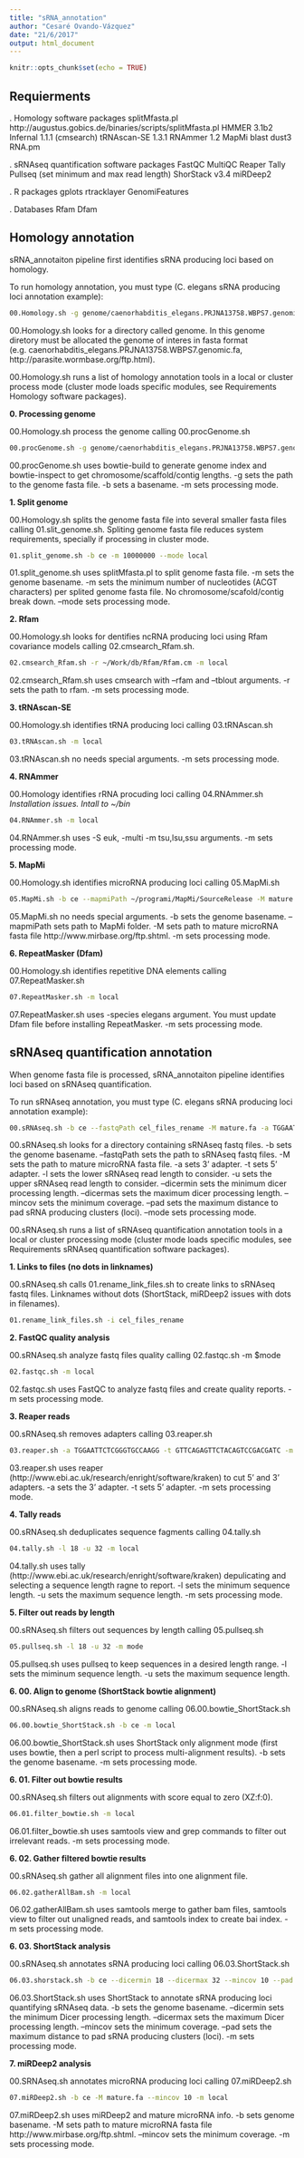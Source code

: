 ```yaml
---
title: "sRNA_annotation"
author: "Cesaré Ovando-Vázquez"
date: "21/6/2017"
output: html_document
---
```


```r
knitr::opts_chunk$set(echo = TRUE)
```

## Requierments

. Homology software packages
splitMfasta.pl http://augustus.gobics.de/binaries/scripts/splitMfasta.pl
HMMER 3.1b2
Infernal 1.1.1 (cmsearch)
tRNAscan-SE 1.3.1
RNAmmer 1.2 
MapMi
blast
dust3
RNA.pm

. sRNAseq quantification software packages
FastQC
MultiQC
Reaper
Tally
Pullseq (set minimum and max read length)
ShorStack v3.4
miRDeep2

. R packages
gplots
rtracklayer
GenomiFeatures

. Databases
Rfam
Dfam



## Homology annotation

sRNA_annotaiton pipeline first identifies sRNA producing loci based on homology.

To run homology annotation, you must type (C. elegans sRNA producing loci annotation example):

```bash
00.Homology.sh -g genome/caenorhabditis_elegans.PRJNA13758.WBPS7.genomic.fa -b ce -m 10000000 -r ~/Work/db/Rfam/Rfam.cm -M mature.fa --mapmiPath ~/programi/MapMi/SourceRelease --mode local
```

00.Homology.sh looks for a directory called genome. In this genome diretory must be allocated the genome of interes in fasta format (e.g. caenorhabditis_elegans.PRJNA13758.WBPS7.genomic.fa, http://parasite.wormbase.org/ftp.html). 

00.Homology.sh runs a list of homology annotation tools in a local or cluster process mode (cluster mode loads specific modules, see Requirements Homology software packages).

**0. Processing genome**

00.Homology.sh process the genome calling 00.procGenome.sh

```bash
00.procGenome.sh -g genome/caenorhabditis_elegans.PRJNA13758.WBPS7.genomic.fa -b ce -m local
```
00.procGenome.sh uses bowtie-build to generate genome index and bowtie-inspect to get chromosome/scaffold/contig lengths. -g sets the path to the genome fasta file. -b sets a basename. -m sets processing mode.  

**1. Split genome**

00.Homology.sh splits the genome fasta file into several smaller fasta files calling 01.slit_genome.sh. Spliting genome fasta file reduces system requirements, specially if processing in cluster mode.

```bash
01.split_genome.sh -b ce -m 10000000 --mode local
```
01.split_genome.sh uses splitMfasta.pl to split genome fasta file. -m sets the genome basename. -m sets the minimum number of nucleotides (ACGT characters) per splited genome fasta file. No chromosome/scafold/contig break down. --mode sets processing mode.

**2. Rfam**

00.Homology.sh looks for dentifies ncRNA producing loci using Rfam covariance models calling 02.cmsearch_Rfam.sh.

```bash
02.cmsearch_Rfam.sh -r ~/Work/db/Rfam/Rfam.cm -m local
```
02.cmsearch_Rfam.sh uses cmsearch with --rfam and --tblout arguments. -r sets the path to rfam. -m sets processing mode.

**3. tRNAscan-SE**

00.Homology.sh identifies tRNA producing loci calling 03.tRNAscan.sh

```bash
03.tRNAscan.sh -m local
```
03.tRNAscan.sh no needs special arguments. -m sets processing mode.

**4. RNAmmer**

00.Homology identifies rRNA procuding loci calling 04.RNAmmer.sh
*Installation issues. Intall to ~/bin*
```bash
04.RNAmmer.sh -m local
```
04.RNAmmer.sh uses -S euk, -multi -m tsu,lsu,ssu arguments. -m sets processing mode.

**5. MapMi**

00.Homology.sh identifies microRNA producing loci calling 05.MapMi.sh

```bash
05.MapMi.sh -b ce --mapmiPath ~/programi/MapMi/SourceRelease -M mature.fa -m local
```
05.MapMi.sh no needs special arguments. -b sets the genome basename. --mapmiPath sets path to MapMi folder. -M sets path to mature microRNA fasta file http://www.mirbase.org/ftp.shtml. -m sets processing mode.

**6. RepeatMasker (Dfam)**

00.Homology.sh identifies repetitive DNA elements calling 07.RepeatMasker.sh

```bash
07.RepeatMasker.sh -m local
```
07.RepeatMasker.sh uses -species elegans argument. You must update Dfam file before installing RepeatMasker. -m sets processing mode.


## sRNAseq quantification annotation

When genome fasta file is processed, sRNA_annotaiton pipeline identifies loci based on sRNAseq quantification.

To run sRNAseq annotation, you must type (C. elegans sRNA producing loci annotation example):

```bash
00.sRNAseq.sh -b ce --fastqPath cel_files_rename -M mature.fa -a TGGAATTCTCGGGTGCCAAGG -t GTTCAGAGTTCTACAGTCCGACGATC -l 18 -u 32 --dicermin 18 --dicermax 32 --mincov 10 --pad 10 --mode local
```

00.sRNAseq.sh looks for a directory containing sRNAseq fastq files. -b sets the genome basename. --fastqPath sets the path to sRNAseq fastq files. -M sets the path to mature microRNA fasta file. -a sets 3' adapter. -t sets 5' adapter. -l sets the lower sRNAseq read length to consider. -u sets the upper sRNAseq read length to consider. --dicermin sets the minimum dicer processing length. --dicermas sets the maximum dicer processing length. --mincov sets the minimum coverage. --pad sets the maximum distance to pad sRNA producing clusters (loci). --mode sets processing mode.

00.sRNAseq.sh runs a list of sRNAseq quantification annotation tools in a local or cluster processing mode (cluster mode loads specific modules, see Requirements sRNAseq quantification software packages).


**1. Links to files (no dots in linknames)**

00.sRNAseq.sh calls 01.rename_link_files.sh to create links to sRNAseq fastq files. Linknames without dots (ShortStack, miRDeep2 issues with dots in filenames).

```bash
01.rename_link_files.sh -i cel_files_rename
```

**2. FastQC quality analysis**

00.sRNAseq.sh analyze fastq files quality calling 02.fastqc.sh -m $mode

```bash
02.fastqc.sh -m local
```
02.fastqc.sh uses FastQC to analyze fastq files and create quality reports. -m sets processing mode.


**3. Reaper reads**

00.sRNAseq.sh removes adapters calling 03.reaper.sh

```bash
03.reaper.sh -a TGGAATTCTCGGGTGCCAAGG -t GTTCAGAGTTCTACAGTCCGACGATC -m local
```
03.reaper.sh uses reaper (http://www.ebi.ac.uk/research/enright/software/kraken) to cut 5' and 3' adapters. -a sets the 3' adapter. -t sets 5' adapter. -m sets processing mode. 


**4. Tally reads**

00.sRNAseq.sh deduplicates sequence fagments calling 04.tally.sh

```bash
04.tally.sh -l 18 -u 32 -m local
```
04.tally.sh uses tally (http://www.ebi.ac.uk/research/enright/software/kraken) depulicating and selecting a sequence length ragne to report. -l sets the minimum sequence length. -u sets the maximum sequence length. -m sets processing mode.


**5. Filter out reads by length**

00.sRNAseq.sh filters out sequences by length calling 05.pullseq.sh

```bash
05.pullseq.sh -l 18 -u 32 -m mode
```
05.pullseq.sh uses pullseq to keep sequences in a desired length range. -l sets the miminum sequence length. -u sets the maximum sequence length.


**6. 00. Align to genome (ShortStack bowtie alignment)**

00.sRNAseq.sh aligns reads to genome calling 06.00.bowtie_ShortStack.sh

```bash
06.00.bowtie_ShortStack.sh -b ce -m local
``` 
06.00.bowtie_ShortStack.sh uses ShortStack only alignment mode (first uses bowtie, then a perl script to process multi-alignment results). -b sets the genome basename. -m sets processing mode.


**6. 01. Filter out bowtie results**

00.sRNAseq.sh filters out alignments with score equal to zero (XZ:f:0).

```bash
06.01.filter_bowtie.sh -m local
```
06.01.filter_bowtie.sh uses samtools view and grep commands to filter out irrelevant reads. -m sets processing mode.

**6. 02. Gather filtered bowtie results**

00.sRNAseq.sh gather all alignment files into one alignment file.

```bash
06.02.gatherAllBam.sh -m local
```
06.02.gatherAllBam.sh uses samtools merge to gather bam files, samtools view to filter out unaligned reads, and samtools index to create bai index. -m sets processing mode.

**6. 03. ShortStack analysis**

00.sRNAseq.sh annotates sRNA producing loci calling 06.03.ShortStack.sh

```bash
06.03.shorstack.sh -b ce --dicermin 18 --dicermax 32 --mincov 10 --pad 10 -m local
```
06.03.ShortStack.sh uses ShortStack to annotate sRNA producing loci quantifying sRNAseq data. -b sets the genome basename. --dicermin sets the minimum Dicer processing length. --dicermax sets the maximum Dicer processing length. --mincov sets the minimum coverage. --pad sets the maximum distance to pad sRNA producing clusters (loci). -m sets processing mode.  


**7. miRDeep2 analysis**

00.SRNAseq.sh annotates microRNA producing loci calling 07.miRDeep2.sh

```bash
07.miRDeep2.sh -b ce -M mature.fa --mincov 10 -m local
```

07.miRDeep2.sh uses miRDeep2 and mature microRNA info. -b sets genome basename. -M sets path to mature microRNA fasta file http://www.mirbase.org/ftp.shtml. --mincov sets the minimum coverage. -m sets processing mode.









